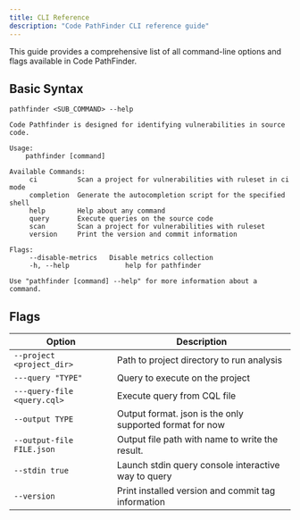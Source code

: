 ```yaml
---
title: CLI Reference
description: "Code PathFinder CLI reference guide"
---
```



<PostHogLayout>
</PostHogLayout>

This guide provides a comprehensive list of all command-line options and flags available in Code PathFinder.

## Basic Syntax

```shell
pathfinder <SUB_COMMAND> --help

Code Pathfinder is designed for identifying vulnerabilities in source code.

Usage:
    pathfinder [command]

Available Commands:
     ci          Scan a project for vulnerabilities with ruleset in ci mode
     completion  Generate the autocompletion script for the specified shell
     help        Help about any command
     query       Execute queries on the source code
     scan        Scan a project for vulnerabilities with ruleset
     version     Print the version and commit information

Flags:
     --disable-metrics   Disable metrics collection
     -h, --help              help for pathfinder

Use "pathfinder [command] --help" for more information about a command.

```

## Flags

| Option                     | Description                                              |
|----------------------------|----------------------------------------------------------|
| `--project <project_dir>`  | Path to project directory to run analysis                |
| `---query "TYPE"`          | Query to execute on the project                          |
| `---query-file <query.cql>`| Execute query from CQL file                              |
| `--output TYPE`            | Output format. json is the only supported format for now |
| `--output-file FILE.json`  | Output file path with name to write the result.          |
| `--stdin true`             | Launch stdin query console interactive way to query      |
| `--version`                | Print installed version and commit tag information       |